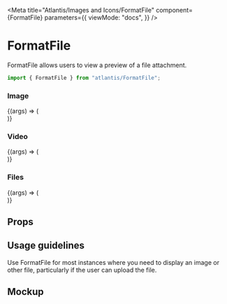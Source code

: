 
<Meta
  title="Atlantis/Images and Icons/FormatFile"
  component={FormatFile}
  parameters={{
    viewMode: "docs",
  }}
/>

# FormatFile

FormatFile allows users to view a preview of a file attachment.

```ts
import { FormatFile } from "atlantis/FormatFile";
```

### Image

<Canvas>
  <Story
    name="Image"
    args={{
      file: {
        fileName: "myballisbigandroundIamrollingitontheground.png",
        contentType: "image/png",
        url: "https://source.unsplash.com/250x250",
        thumbnailUrl: "https://source.unsplash.com/250x250",
        fileSize: 1024,
      },
    }}
  >
    {(args) => (
      <div style={{ width: 250 }}>
        <FormatFile {...args} onRemove={undefined} onTap={undefined} />
      </div>
    )}
  </Story>
</Canvas>

### Video

<Canvas>
  <Story
    name="Video"
    args={{
      file: {
        fileName: "myballisbigandroundIamrollingitontheground.mp4",
        contentType: "video/quicktime",
        url: "https://source.unsplash.com/250x250",
        thumbnailUrl: "https://source.unsplash.com/250x250",
        fileSize: 1024,
      },
    }}
  >
    {(args) => (
      <div style={{ width: 250 }}>
        <FormatFile {...args} onRemove={undefined} onTap={undefined} />
      </div>
    )}
  </Story>
</Canvas>

### Files

<Canvas>
  <Story
    name="PDF"
    args={{
      file: {
        fileName: "myballisbigandroundIamrollingitontheground.pdf",
        contentType: "application/pdf",
        url: "https://source.unsplash.com/250x250",
        thumbnailUrl: "https://source.unsplash.com/250x250",
        fileSize: 1024,
      },
    }}
  >
    {(args) => (
      <div style={{ width: 250 }}>
        <FormatFile {...args} onRemove={undefined} onTap={undefined} />
      </div>
    )}
  </Story>
</Canvas>

## Props

<ArgsTable of={FormatFile} />

## Usage guidelines

Use FormatFile for most instances where you need to display an image or other
file, particularly if the user can upload the file.

## Mockup

<Figma url="https://www.figma.com/file/avvgu5SkbBvS8lGVePBsqO/%F0%9F%92%99-Product%2FMobile?node-id=16768%3A65865" />
